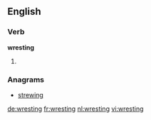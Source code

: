 ==English==

===Verb===
'''wresting'''

# {{present participle of|wrest}}

===Anagrams===
* [[strewing#English|strewing]]

[[de:wresting]]
[[fr:wresting]]
[[nl:wresting]]
[[vi:wresting]]